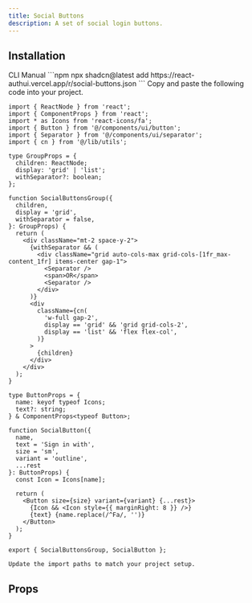 ```yaml
---
title: Social Buttons
description: A set of social login buttons.
---
```


<PreviewComponent name="social-buttons" />

## Installation
<Tabs defaultValue="CLI">
  <TabsList>
    <TabsTrigger value="CLI">CLI</TabsTrigger>
    <TabsTrigger value="Manual">Manual</TabsTrigger>
  </TabsList>
  <TabsContent value="CLI">
    ```npm
    npx shadcn@latest add https://react-authui.vercel.app/r/social-buttons.json
    ```
  </TabsContent>
  <TabsContent value="Manual">
    Copy and paste the following code into your project.

```tsx title="social-buttons.tsx"
import { ReactNode } from 'react';
import { ComponentProps } from 'react';
import * as Icons from 'react-icons/fa';
import { Button } from '@/components/ui/button';
import { Separator } from '@/components/ui/separator';
import { cn } from '@/lib/utils';

type GroupProps = {
  children: ReactNode;
  display: 'grid' | 'list';
  withSeparator?: boolean;
};

function SocialButtonsGroup({
  children,
  display = 'grid',
  withSeparator = false,
}: GroupProps) {
  return (
    <div className="mt-2 space-y-2">
      {withSeparator && (
        <div className="grid auto-cols-max grid-cols-[1fr_max-content_1fr] items-center gap-1">
          <Separator />
          <span>OR</span>
          <Separator />
        </div>
      )}
      <div
        className={cn(
          'w-full gap-2',
          display == 'grid' && 'grid grid-cols-2',
          display == 'list' && 'flex flex-col',
        )}
      >
        {children}
      </div>
    </div>
  );
}

type ButtonProps = {
  name: keyof typeof Icons;
  text?: string;
} & ComponentProps<typeof Button>;

function SocialButton({
  name,
  text = 'Sign in with',
  size = 'sm',
  variant = 'outline',
  ...rest
}: ButtonProps) {
  const Icon = Icons[name];

  return (
    <Button size={size} variant={variant} {...rest}>
      {Icon && <Icon style={{ marginRight: 8 }} />}
      {text} {name.replace(/^Fa/, '')}
    </Button>
  );
}

export { SocialButtonsGroup, SocialButton };

```

    Update the import paths to match your project setup.
  </TabsContent>
</Tabs>

## Props

<AutoTypeTable path="registry/auth/lib/types.ts" name="LoginProps" />
